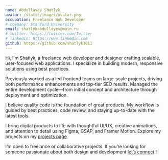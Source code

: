 ```yaml
---
name: Abdullayev Shatlyk
avatar: /static/images/avatar.png
occupation: Freelance Web Developer
# company: Stanford University
email: shatlykabdullayev@main.ru
# twitter: https://twitter.com/Twitter
# linkedin: https://www.linkedin.com
github: https://github.com/shatlyk1011
---
```


Hi, I’m Shatlyk, a freelance web developer and designer crafting scalable, user-focused web applications. I specialize in building modern, responsive solutions using best practices.

Previously worked as a led frontend teams on large-scale projects, driving both performance enhancements and top-tier SEO results. Managed the entire development cycle—from initial concept and architecture through deployment and optimization.

I believe quality code is the foundation of great products. My workflow is guided by best practices, code review, and staying up-to-date with the latest tools.

I bring digital products to life with thoughtful UI/UX, creative animations, and attention to detail using Figma, GSAP, and Framer Motion. Explore my projects on my [projects page](/projects)

I’m open to freelance or collaborative projects. If you’re looking for someone passionate about both design and development <a href="https://shatlykabdullayev.com" target="_blank" rel="noopener">let’s connect</a> !
